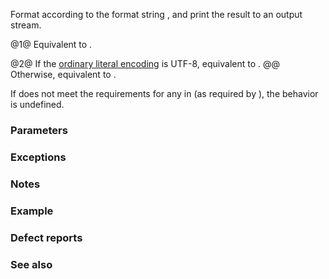 {{cpp/title|print}}
{{cpp/io/print/navbar}}

{{dcl begin}}
{{dcl header|print}}
{{dcl|num=1|since=c++23|
template&lt; class... Args &gt;
void print( std::format_string&lt;Args...&gt; fmt, Args&amp;&amp;... args );
}}
{{dcl|num=2|since=c++23|
template&lt; class... Args &gt;
void print( std::FILE* stream,
            std::format_string&lt;Args...&gt; fmt, Args&amp;&amp;... args );
}}
{{dcl end}}

Format {{c|args}} according to the format string {{c|fmt}}, and print the result to an output stream.

@1@ Equivalent to {{c|std::print(stdout, fmt, std::forward&lt;Args&gt;(args)...)}}.

@2@ If the [[cpp/language/charset#Code unit and literal encoding|ordinary literal encoding]] is UTF-8, equivalent to {{c multi
|(std::enable_nonlocking_formatter_optimization&lt;std::remove_cvref_t&lt;Args&gt;&gt; &amp;&amp; ...)
|    ? std::vprint_unicode(stream, fmt.str, std::make_format_args(args...))
|    : std::vprint_unicode_buffered(stream, fmt.str, std::make_format_args(args...));}}.
@@ Otherwise, equivalent to {{c multi
|(std::enable_nonlocking_formatter_optimization&lt;std::remove_cvref_t&lt;Args&gt;&gt; &amp;&amp; ...)
|    ? std::vprint_nonunicode(stream, fmt.str, std::make_format_args(args...))
|    : std::vprint_nonunicode_buffered(stream, fmt.str, std::make_format_args(args...));}}.

If {{c/core|std::formatter&lt;Ti, char&gt;}} does not meet the {{named req|BasicFormatter}} requirements for any {{tt|Ti}} in {{tt|Args}} (as required by {{lc|std::make_format_args}}), the behavior is undefined.

===Parameters===
{{par begin}}
{{par|stream|output file stream to write to}}
{{par|fmt|{{include|cpp/utility/format/format string}}}}
{{par|args...|arguments to be formatted}}
{{par end}}

===Exceptions===
{{std print exceptions}}

===Notes===
{{ftm begin|std=1|value=1|comment=1}}
{{ftm|__cpp_lib_print|Formatted output|value=202207L|std=C++23|rowspan=3}}
{{ftm|-|Unbuffered formatted output|value=202403L|std=C++26|dr=23}}
{{ftm|-|Enabling unbuffered formatted output for more formattable types|value=202406L|std=C++26|dr=23}}
{{ftm|__cpp_lib_format|Exposing {{lc|std::basic_format_string}}|value=202207L|std=C++23}}
{{ftm end}}

===Example===
{{example
|code=
#include &lt;cstdio&gt;
#include &lt;filesystem&gt;
#include &lt;print&gt;

int main()
{
    std::print("{0} {2}{1}!\n", "Hello", 23, "C++");  // overload (1)
    
    const auto tmp {std::filesystem::temp_directory_path() / "test.txt"};
    
    if (std::FILE* stream{std::fopen(tmp.c_str(), "w")})
    {
        std::print(stream, "File: {}", tmp.string()); // overload (2)
        std::fclose(stream);
    }
}
|output=
Hello C++23!
}}

===Defect reports===
{{dr list begin}}
{{dr list item|paper=P3107R5|std=C++23|before=only buffered printing operations can be performed|after=can perform unbuffered printing operations}}
{{dr list item|paper=P3235R3|std=C++23|before=the names of the functions added&lt;br&gt;by {{stddoc|P3107R5}} were misleading|after=changed the function names}}
{{dr list end}}

===See also===
{{dsc begin}}
{{dsc inc|cpp/io/dsc println}}
{{dsc inc|cpp/io/basic_ostream/dsc print}}
{{dsc inc|cpp/utility/format/dsc format}}
{{dsc inc|cpp/utility/format/dsc format_to}}
{{dsc inc|cpp/io/c/dsc fprintf}}
{{dsc end}}

{{langlinks|es|ja|ru|zh}}